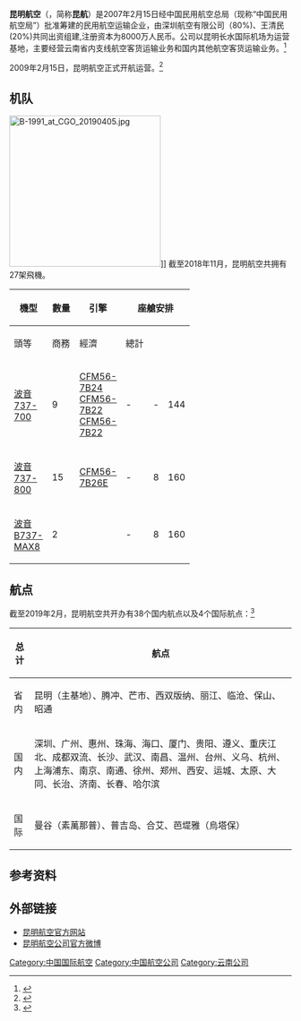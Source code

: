 {{onesource|time=2015-04-24T00:48:08+00:00}}
{{Airline infobox |
airline=昆明航空<br>Kunming Airlines|
logo=The Logo of Kunming Airlines.jpg|
logo_size=200px|
fleet_size=27|
destinations=30|
IATA=KY|
ICAO=KNA|
callsign=KUNMING AIR<br>昆航|
parent={{flagicon|CHN}} [[深圳航空|深圳航空]]|
company_name=昆明航空公司|
founded=2007年|
headquarters={{CHN}} [[昆明|昆明]]|
key_people=|
hubs={{CHN}} [[昆明长水国际机场|昆明长水国际机场]]|
}}

'''昆明航空'''（{{lang-en|'''Kunming Airlines'''}}，简称'''昆航'''）是2007年2月15日经中国民用航空总局（现称“中国民用航空局”）批准筹建的民用航空运输企业，由深圳航空有限公司（80%)、王清民(20%)共同出资组建,注册资本为8000万人民币。公司以昆明长水国际机场为运营基地，主要经营云南省内支线航空客货运输业务和国内其他航空客货运输业务。<ref>{{cite web|title=昆明航空有限公司简介|url=http://www.airkunming.com/kyb2c/about_ky.html|publisher=昆明航空官方网站|accessdate=2012-03-12|archiveurl=https://web.archive.org/web/20120207040032/http://www.airkunming.com/kyb2c/about_ky.html|archivedate=2012-02-07}}</ref> 

2009年2月15日，昆明航空正式开航运营。<ref>{{cite web|title=从昆明经停南昌至厦门 昆明航空首个航班昨首航|url=http://www.yn.gov.cn/yunnan,china/74043316332658688/20090216/1186018.html|publisher=云南省人民政府门户网站|accessdate=2011-05-07|archiveurl=https://web.archive.org/web/20110108054207/http://www.yn.gov.cn/yunnan,china/74043316332658688/20090216/1186018.html|archivedate=2011-01-08}}</ref>

== 机队 ==
[[File:B-1991_at_CGO_20190405.jpg|270px]]]]
截至2018年11月，昆明航空共拥有27架飛機。
{| class="wikitable"
! rowspan="2" | 機型
! rowspan="2" | 數量
! rowspan="2" | 引擎
! colspan="4" | 座艙安排
! rowspan="2" | 已訂购
! rowspan="2" | 備註
|-
! width="33px" | 頭等
! width="33px" | 商務
! width="33px" | 經濟 
! width="33px" | 總計
|-

| [[波音737|波音737-700]]
| 9
| [[CFM56#CFM56-7CFM56-7B系列|CFM56-7B24]]<br>[[CFM56#CFM56-7CFM56-7B系列|CFM56-7B22]]<br>[[CFM56#CFM56-7CFM56-7B系列|CFM56-7B22]]
| -
| -
| 144
| 144
| -
|
|-

| [[波音737|波音737-800]]
| 15
| [[CFM56#CFM56-7CFM56-7B系列|CFM56-7B26E]]
| -
| 8
| 160
| 168
| -
|
|-

| [[波音737|波音B737-MAX8]]
| 2
| 
| -
| 8
| 160
| 168
| 9
| 2018年已经开始交付
即日起停飛
|}

== 航点 ==
截至2019年2月，昆明航空共开办有38个国内航点以及4个国际航点：<ref>{{cite web|title=昆航2019年冬春航班时刻表|url=http://www.airkunming.com/cms/service/flightSchedule.html#|publisher=昆明航空官方网站|accessdate=2019-02-09|archive-url=https://web.archive.org/web/20121031125856/http://www.airkunming.com/cms/service/flightSchedule.html|archive-date=2019-02-09|dead-url=yes}}</ref> 
{| class="wikitable"
|-
! 总计 !! 航点
|-
| 省内 || 昆明（主基地）、腾冲、芒市、西双版纳、丽江、临沧、保山、昭通
|-
| 国内 || 深圳、广州、惠州、珠海、海口、厦门、贵阳、遵义、重庆江北、成都双流、长沙、武汉、南昌、温州、台州、义乌、杭州、上海浦东、南京、南通、徐州、郑州、西安、运城、太原、大同、长治、济南、长春、哈尔滨
|-
| 国际 || 曼谷（素萬那普）、普吉岛、合艾、芭堤雅（烏塔保）
|}

==参考资料==
{{reflist}}

== 外部链接 ==
*[http://www.airkunming.com/ 昆明航空官方网站] {{Wayback|url=http://www.airkunming.com/ |date=20120308135258 }}
*[http://www.weibo.com/kmair 昆明航空公司官方微博] {{Wayback|url=http://www.weibo.com/kmair |date=20120111152123 }}

[[Category:中国国际航空|Category:中国国际航空]]
[[Category:中国航空公司|Category:中国航空公司]]
[[Category:云南公司|Category:云南公司]]

{{中國航空公司}}